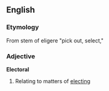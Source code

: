 ==English==
===Etymology===
From stem of eligere "pick out, select,"

===Adjective===
'''Electoral'''
# Relating to matters of [[elect|electing]]